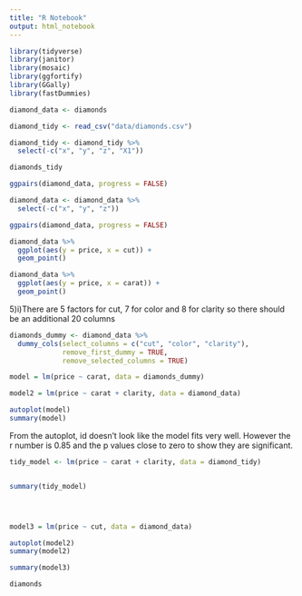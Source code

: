 ```yaml
---
title: "R Notebook"
output: html_notebook
---
```


```r
library(tidyverse)
library(janitor)
library(mosaic)
library(ggfortify)
library(GGally)
library(fastDummies)
```

```r
diamond_data <- diamonds

diamond_tidy <- read_csv("data/diamonds.csv")

diamond_tidy <- diamond_tidy %>% 
  select(-c("x", "y", "z", "X1"))

diamonds_tidy

ggpairs(diamond_data, progress = FALSE)

```

```r
diamond_data <- diamond_data %>% 
  select(-c("x", "y", "z"))

ggpairs(diamond_data, progress = FALSE)
```

```r
diamond_data %>% 
  ggplot(aes(y = price, x = cut)) +
  geom_point()

diamond_data %>% 
  ggplot(aes(y = price, x = carat)) +
  geom_point()
```
5)i)There are 5 factors for cut, 7 for color and 8 for clarity so there should be an additional 20 columns

```r
diamonds_dummy <- diamond_data %>% 
  dummy_cols(select_columns = c("cut", "color", "clarity"), 
             remove_first_dummy = TRUE,
             remove_selected_columns = TRUE)

```
```r
model = lm(price ~ carat, data = diamonds_dummy)

model2 = lm(price ~ carat + clarity, data = diamond_data)

autoplot(model)
summary(model)
```
From the autoplot, id doesn't look like the model fits very well. However the r number is 0.85 and the p values close to zero to show they are significant.

```r
tidy_model <- lm(price ~ carat + clarity, data = diamond_tidy)


summary(tidy_model)




model3 = lm(price ~ cut, data = diamond_data)

autoplot(model2)
summary(model2)

summary(model3)
```

```r
diamonds

```

